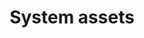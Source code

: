 ---
title: System assets
description: System assets serve as a centralized hub for managing and organizing various types of media files used across the platform, including images, GIFs, and other media types used in themes and other platform components.
---